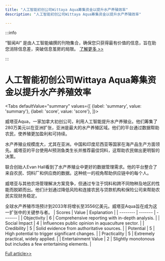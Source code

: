 ```yaml
---
title: "人工智能初创公司Wittaya Aqua筹集资金以提升水产养殖效率"
description: "人工智能初创公司Wittaya Aqua筹集资金以提升水产养殖效率"

---
```



:::info

“智闻AI“ 是由人工智能编撰的刊物集合，确保您只获得最有价值的信息，旨在助您消除信息差，突破信息茧房的局限。  [了解更多 >>](/)

:::

# 人工智能初创公司Wittaya Aqua筹集资金以提升水产养殖效率


<Tabs
	defaultValue="summary"
	values={[
	{label: 'summary', value: 'summary'},
	{label: 'score', value: 'score'},
]}>
<TabItem value="summary">


威塔亚Aqua，一家加拿大初创公司，利用人工智能提升水产养殖业。他们筹集了280万美元以在亚洲扩张，亚洲是最大的水产养殖区域。他们的平台通过数据帮助农民，使养殖更加盈利和可持续。

水产养殖业规模庞大，尤其在亚洲。中国和印度尼西亚等国家在海产品生产方面领先。威塔亚的平台使用AI预测鱼类生长并推荐最佳饲料，这帮助农民做出更明智的决策。

联合创始人Evan Hall看到了水产养殖业中更好的数据管理需求。他的平台整合了来自农民、饲料厂和供应商的数据。这种统一的视角帮助供应链中的每个人。

威塔亚与其他农场管理解决方案竞争，但通过专注于饲料和跨不同物种及地区的性能而脱颖而出。他们计划通过降低风险和连接农民与贷款机构和保险公司来帮助农民实现财务稳定。

全球水产养殖市场预计到2033年将增长至3556亿美元。威塔亚Aqua旨在成为这一扩张中的关键参与者。
</TabItem>
<TabItem value="score">
	| Scores     | Value   | Explanation |
	| -------- | ------- | ------- |
	| Objectivity  | 6    | Comprehensive reporting with in-depth analysis.    |
	| Social Impact | 4     | Influences public opinion in aquaculture sector.    |
	| Credibility    | 5    | Solid evidence from authoritative sources.    |
	| Potential    | 5    | High potential to trigger significant changes.    |
	| Practicality    | 5    | Extremely practical, widely applied.    |
	| Entertainment Value    | 2    | Slightly monotonous but includes a few entertaining elements.    |
</TabItem>
</Tabs>

[Full article>>](https://techcrunch.com/2024/07/16/wittaya-aquas-data-driven-ai-helps-seafood-farmers-increase-aquaculture-production/)
